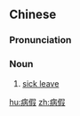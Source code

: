 ==Chinese==
{{zh-forms}}

===Pronunciation===
{{zh-pron
|m=bìngjià
|c=beng6 gaa3
|mn=pēⁿ-ká/pīⁿ-ká
|cat=n
}}

===Noun===
{{zh-noun}}

# [[sick leave]]
#: {{zh-x|病假{jià} 條|certificate for sick leave}}

[[hu:病假]]
[[zh:病假]]